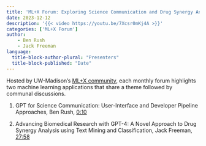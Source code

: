 ```yaml
---
title: 'ML+X Forum: Exploring Science Communication and Drug Synergy Analysis using GPT'
date: 2023-12-12
description: '{{< video https://youtu.be/7Xcsr0mKj4A >}}'
categories: ['ML+X Forum']
author:
    - Ben Rush
    - Jack Freeman
language: 
  title-block-author-plural: "Presenters"
  title-block-published: "Date"
---
```


Hosted by UW-Madison's [ML+X community](https://datascience.wisc.edu/ml-community), each monthly forum highlights two machine learning applications that share a theme followed by communal discussions.

1. GPT for Science Communication: User-Interface and Developer Pipeline Approaches, Ben Rush, [0:10](https://www.youtube.com/watch?v=7Xcsr0mKj4A&list=PL90vX4e9ORqc8ZB1uL_gtLFFZc093m4CQ&index=4&t=10s)

2. Advancing Biomedical Research with GPT-4: A Novel Approach to Drug Synergy Analysis using Text Mining and Classification, Jack Freeman, [27:58](https://www.youtube.com/watch?v=7Xcsr0mKj4A&list=PL90vX4e9ORqc8ZB1uL_gtLFFZc093m4CQ&index=4&t=1678s)